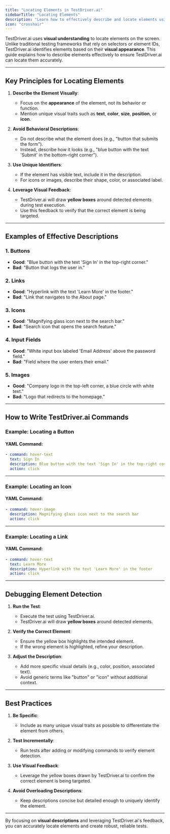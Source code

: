 ```yaml
---
title: "Locating Elements in TestDriver.ai"
sidebarTitle: "Locating Elements"
description: "Learn how to effectively describe and locate elements using TestDriver.ai's visual understanding capabilities."
icon: "crosshair"
---
```


TestDriver.ai uses **visual understanding** to locate elements on the screen. Unlike traditional testing frameworks that rely on selectors or element IDs, TestDriver.ai identifies elements based on their **visual appearance**. This guide explains how to describe elements effectively to ensure TestDriver.ai can locate them accurately.

---

## Key Principles for Locating Elements

1. **Describe the Element Visually**:
   - Focus on the **appearance** of the element, not its behavior or function.
   - Mention unique visual traits such as **text**, **color**, **size**, **position**, or **icon**.

2. **Avoid Behavioral Descriptions**:
   - Do not describe what the element does (e.g., "button that submits the form").
   - Instead, describe how it looks (e.g., "blue button with the text 'Submit' in the bottom-right corner").

3. **Use Unique Identifiers**:
   - If the element has visible text, include it in the description.
   - For icons or images, describe their shape, color, or associated label.

4. **Leverage Visual Feedback**:
   - TestDriver.ai will draw **yellow boxes** around detected elements during test execution.
   - Use this feedback to verify that the correct element is being targeted.

---

## Examples of Effective Descriptions

### 1. Buttons
- **Good**: "Blue button with the text 'Sign In' in the top-right corner."
- **Bad**: "Button that logs the user in."

### 2. Links
- **Good**: "Hyperlink with the text 'Learn More' in the footer."
- **Bad**: "Link that navigates to the About page."

### 3. Icons
- **Good**: "Magnifying glass icon next to the search bar."
- **Bad**: "Search icon that opens the search feature."

### 4. Input Fields
- **Good**: "White input box labeled 'Email Address' above the password field."
- **Bad**: "Field where the user enters their email."

### 5. Images
- **Good**: "Company logo in the top-left corner, a blue circle with white text."
- **Bad**: "Logo that redirects to the homepage."

---

## How to Write TestDriver.ai Commands

### Example: Locating a Button

#### YAML Command:

```yaml
- command: hover-text
  text: Sign In
  description: Blue button with the text 'Sign In' in the top-right corner
  action: click


```


---

### Example: Locating an Icon

#### YAML Command:

```yaml
- command: hover-image
  description: Magnifying glass icon next to the search bar
  action: click


```


---

### Example: Locating a Link

#### YAML Command:

```yaml
- command: hover-text
  text: Learn More
  description: Hyperlink with the text 'Learn More' in the footer
  action: click


```


---

## Debugging Element Detection

1. **Run the Test**:
   - Execute the test using TestDriver.ai.
   - TestDriver.ai will draw **yellow boxes** around detected elements.

2. **Verify the Correct Element**:
   - Ensure the yellow box highlights the intended element.
   - If the wrong element is highlighted, refine your description.

3. **Adjust the Description**:
   - Add more specific visual details (e.g., color, position, associated text).
   - Avoid generic terms like "button" or "icon" without additional context.

---

## Best Practices

1. **Be Specific**:
   - Include as many unique visual traits as possible to differentiate the element from others.

2. **Test Incrementally**:
   - Run tests after adding or modifying commands to verify element detection.

3. **Use Visual Feedback**:
   - Leverage the yellow boxes drawn by TestDriver.ai to confirm the correct element is being targeted.

4. **Avoid Overloading Descriptions**:
   - Keep descriptions concise but detailed enough to uniquely identify the element.

---

By focusing on **visual descriptions** and leveraging TestDriver.ai's feedback, you can accurately locate elements and create robust, reliable tests.
